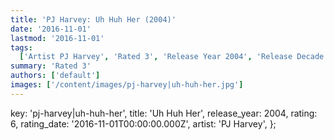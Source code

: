 ```yaml
---
title: 'PJ Harvey: Uh Huh Her (2004)'
date: '2016-11-01'
lastmod: '2016-11-01'
tags:
  ['Artist PJ Harvey', 'Rated 3', 'Release Year 2004', 'Release Decade 2000']
summary: 'Rated 3'
authors: ['default']
images: ['/content/images/pj-harvey|uh-huh-her.jpg']
---
```


  key: 'pj-harvey|uh-huh-her',
  title: 'Uh Huh Her',
  release_year: 2004,
  rating: 6,
  rating_date: '2016-11-01T00:00:00.000Z',
  artist: 'PJ Harvey',
};

<MusicRating data={data} />
